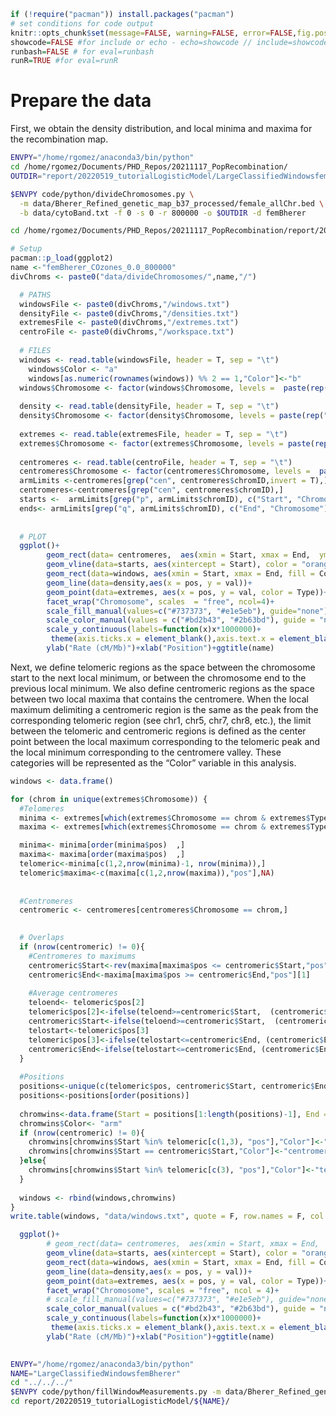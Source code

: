 <!-- # --- -->
<!-- # title: "Ordinal logistic model on large windows data" - chapter 1 -->
<!-- # author: "Ruth Gómez Graciani" -->
<!-- # output: -->
<!-- #   pdf_document: default -->
<!-- # header-includes: -->
<!-- #  \usepackage{float} -->
<!-- #  \floatplacement{figure}{H} -->
<!-- # --- -->

```r
if (!require("pacman")) install.packages("pacman")
# set conditions for code output
knitr::opts_chunk$set(message=FALSE, warning=FALSE, error=FALSE,fig.pos = "!H")
showcode=FALSE #for include or echo - echo=showcode // include=showcode
runbash=FALSE # for eval=runbash
runR=TRUE #for eval=runR
```


# Prepare the data

First, we obtain the density distribution, and local minima and maxima for the recombination map. 

<!-- Bash run to make standard windows -->

```bash
ENVPY="/home/rgomez/anaconda3/bin/python"
cd /home/rgomez/Documents/PHD_Repos/20211117_PopRecombination/
OUTDIR="report/20220519_tutorialLogisticModel/LargeClassifiedWindowsfemBherer/data"

$ENVPY code/python/divideChromosomes.py \
  -m data/Bherer_Refined_genetic_map_b37_processed/female_allChr.bed \
  -b data/cytoBand.txt -f 0 -s 0 -r 800000 -o $OUTDIR -d femBherer

cd /home/rgomez/Documents/PHD_Repos/20211117_PopRecombination/report/20220519_tutorialLogisticModel/LargeClassifiedWindowsfemBherer   
```

<!-- Windows visualization -->

```r
# Setup
pacman::p_load(ggplot2)
name <-"femBherer_COzones_0.0_800000"
divChroms <- paste0("data/divideChromosomes/",name,"/")

  # PATHS
  windowsFile <- paste0(divChroms,"/windows.txt")
  densityFile <- paste0(divChroms,"/densities.txt")
  extremesFile <- paste0(divChroms,"/extremes.txt")
  centroFile <- paste0(divChroms,"/workspace.txt")
  
  # FILES
  windows <- read.table(windowsFile, header = T, sep = "\t")
    windows$Color <- "a"
    windows[as.numeric(rownames(windows)) %% 2 == 1,"Color"]<-"b"
  windows$Chromosome <- factor(windows$Chromosome, levels =  paste(rep("chr", 23), as.character(c(c(1:22),"X")), sep = ""))
    
  density <- read.table(densityFile, header = T, sep = "\t")
  density$Chromosome <- factor(density$Chromosome, levels = paste(rep("chr", 23), as.character(c(c(1:22),"X")), sep = ""))
  
  extremes <- read.table(extremesFile, header = T, sep = "\t")
  extremes$Chromosome <- factor(extremes$Chromosome, levels = paste(rep("chr", 23), as.character(c(c(1:22),"X")), sep = ""))
  
  centromeres <- read.table(centroFile, header = T, sep = "\t")
  centromeres$Chromosome <- factor(centromeres$Chromosome, levels =  paste(rep("chr", 23), as.character(c(c(1:22),"X")), sep = ""))
  armLimits <-centromeres[grep("cen", centromeres$chromID,invert = T),]
  centromeres<-centromeres[grep("cen", centromeres$chromID),]
  starts <-  armLimits[grep("p", armLimits$chromID), c("Start", "Chromosome")]
  ends<- armLimits[grep("q", armLimits$chromID), c("End", "Chromosome")]
  
  
  # PLOT
  ggplot()+
        geom_rect(data= centromeres,  aes(xmin = Start, xmax = End,  ymin = 0, ymax = Inf), fill = "blue4", alpha = 0.5)+
        geom_vline(data=starts, aes(xintercept = Start), color = "orange")+geom_vline(data=ends, aes(xintercept = End), color = "orange")+
        geom_rect(data=windows, aes(xmin = Start, xmax = End, fill = Color, ymin = 0, ymax = Inf), alpha = 0.3)+
        geom_line(data=density,aes(x = pos, y = val))+
        geom_point(data=extremes, aes(x = pos, y = val, color = Type))+
        facet_wrap("Chromosome", scales  = "free", ncol=4)+
        scale_fill_manual(values=c("#737373", "#e1e5eb"), guide="none")+
        scale_color_manual(values = c("#bd2b43", "#2b63bd"), guide = "none")+
        scale_y_continuous(labels=function(x)x*1000000)+
         theme(axis.ticks.x = element_blank(),axis.text.x = element_blank(),axis.text.y = element_text(size = 5))+
        ylab("Rate (cM/Mb)")+xlab("Position")+ggtitle(name) 

```

\newpage

Next, we define telomeric regions as the space between the chromosome start to the next local minimum, or between the chromosome end to the previous local minimum. We also define centromeric regions as the space between two local maxima that contains the centromere. When the local maximum delimiting a centromeric region is the same as the peak from the corresponding telomeric region (see chr1, chr5, chr7, chr8, etc.), the limit between the telomeric and centromeric regions is defined as the center point between the local maximum corresponding to the telomeric peak and the local minimum corresponding to the centromere valley. These categories will be represented as the "Color" variable in this analysis. 

```r
windows <- data.frame()

for (chrom in unique(extremes$Chromosome)) {
  #Telomeres
  minima <- extremes[which(extremes$Chromosome == chrom & extremes$Type == "Minima"),]
  maxima <- extremes[which(extremes$Chromosome == chrom & extremes$Type == "Maxima"),]

  minima<- minima[order(minima$pos)  ,]
  maxima<- maxima[order(maxima$pos)  ,]
  telomeric<-minima[c(1,2,nrow(minima)-1, nrow(minima)),]
  telomeric$maxima<-c(maxima[c(1,2,nrow(maxima)),"pos"],NA)
  
  
  #Centromeres
  centromeric <- centromeres[centromeres$Chromosome == chrom,]

  
  # Overlaps
  if (nrow(centromeric) != 0){
    #Centromeres to maximums
    centromeric$Start<-rev(maxima[maxima$pos <= centromeric$Start,"pos"])[1]
    centromeric$End<-maxima[maxima$pos >= centromeric$End,"pos"][1]
  
    #Average centromeres
    teloend<- telomeric$pos[2]
    telomeric$pos[2]<-ifelse(teloend>=centromeric$Start,  (centromeric$Start+teloend)/2 , teloend) 
    centromeric$Start<-ifelse(teloend>=centromeric$Start,  (centromeric$Start+teloend)/2, centromeric$Start) 
    telostart<-telomeric$pos[3]
    telomeric$pos[3]<-ifelse(telostart<=centromeric$End, (centromeric$End+ telostart)/2, telostart ) 
    centromeric$End<-ifelse(telostart<=centromeric$End, (centromeric$End+ telostart)/2,  centromeric$End ) 
  }
  
  #Positions
  positions<-unique(c(telomeric$pos, centromeric$Start, centromeric$End))
  positions<-positions[order(positions)]
  
  chromwins<-data.frame(Start = positions[1:length(positions)-1], End = positions[2:length(positions)], Chromosome = chrom)
  chromwins$Color<- "arm"
  if (nrow(centromeric) != 0){
    chromwins[chromwins$Start %in% telomeric[c(1,3), "pos"],"Color"]<-"telomeric"
    chromwins[chromwins$Start == centromeric$Start,"Color"]<-"centromeric"
  }else{
    chromwins[chromwins$Start %in% telomeric[c(3), "pos"],"Color"]<-"telomeric"
  }
  
  windows <- rbind(windows,chromwins)
}
write.table(windows, "data/windows.txt", quote = F, row.names = F, col.names = T, sep = "\t")

  ggplot()+
        # geom_rect(data= centromeres,  aes(xmin = Start, xmax = End,  ymin = 0, ymax = Inf), fill = "blue4", alpha = 0.5)+
        geom_vline(data=starts, aes(xintercept = Start), color = "orange")+geom_vline(data=ends, aes(xintercept = End), color = "orange")+
        geom_rect(data=windows, aes(xmin = Start, xmax = End, fill = Color, ymin = 0, ymax = Inf), alpha = 0.3)+
        geom_line(data=density,aes(x = pos, y = val))+
        geom_point(data=extremes, aes(x = pos, y = val, color = Type))+
        facet_wrap("Chromosome", scales = "free", ncol = 4)+
        # scale_fill_manual(values=c("#737373", "#e1e5eb"), guide="none")+
        scale_color_manual(values = c("#bd2b43", "#2b63bd"), guide = "none")+
        scale_y_continuous(labels=function(x)x*1000000)+
         theme(axis.ticks.x = element_blank(),axis.text.x = element_blank(),axis.text.y = element_text(size = 5), legend.position = "top")+
        ylab("Rate (cM/Mb)")+xlab("Position")+ggtitle(name) 
  

```

<!-- Fill window information -->

```bash
ENVPY="/home/rgomez/anaconda3/bin/python"
NAME="LargeClassifiedWindowsfemBherer"
cd "../../../"
$ENVPY code/python/fillWindowMeasurements.py -m data/Bherer_Refined_genetic_map_b37_processed/female_allChr.bed -w report/20220519_tutorialLogisticModel/${NAME}/data/windows.txt  -o report/20220519_tutorialLogisticModel/${NAME}/data/ -d "chromRegions"
cd report/20220519_tutorialLogisticModel/${NAME}/

```
